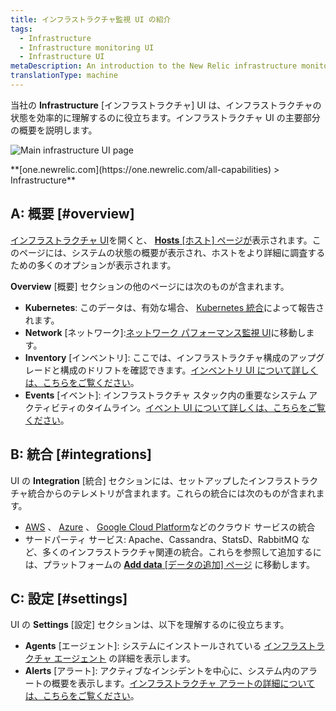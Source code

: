 ```yaml
---
title: インフラストラクチャ監視 UI の紹介
tags:
  - Infrastructure
  - Infrastructure monitoring UI
  - Infrastructure UI
metaDescription: An introduction to the New Relic infrastructure monitoring UI pages.
translationType: machine
---
```



当社の **Infrastructure** \[インフラストラクチャ] UI は、インフラストラクチャの状態を効率的に理解するのに役立ちます。インフラストラクチャ UI の主要部分の概要を説明します。

<img
  title="Main infrastructure UI page"
  alt="Main infrastructure UI page"
  src={infrastructureMainUi}
/>

<figcaption>
  **[one.newrelic.com](https://one.newrelic.com/all-capabilities) > Infrastructure**
</figcaption>

## A: 概要 [#overview]

[インフラストラクチャ UI](https://one.newrelic.com/infra/infrastructure/hosts)を開くと、 [**Hosts** \[ホスト\] ページが](/docs/infrastructure/infrastructure-ui-pages/infra-hosts-ui-page)表示されます。このページには、システムの状態の概要が表示され、ホストをより詳細に調査するための多くのオプションが表示されます。

**Overview** \[概要] セクションの他のページには次のものが含まれます。

* **Kubernetes**: このデータは、有効な場合、 [Kubernetes 統合](/docs/kubernetes-pixie/kubernetes-integration/get-started/introduction-kubernetes-integration)によって報告されます。
* **Network** \[ネットワーク]:[ネットワーク パフォーマンス監視 UI](/docs/network-performance-monitoring/get-started/npm-introduction)に移動します。
* **Inventory** \[インベントリ]: ここでは、インフラストラクチャ構成のアップグレードと構成のドリフトを確認できます。[インベントリ UI について詳しくは、こちらをご覧ください](/docs/infrastructure/infrastructure-ui-pages/infrastructure-inventory-page-search-your-entire-infrastructure)。
* **Events** \[イベント]: インフラストラクチャ スタック内の重要なシステム アクティビティのタイムライン。[イベント UI について詳しくは、こちらをご覧ください](/docs/infrastructure/infrastructure-ui-pages/infrastructure-events-page-live-feed-every-config-change)。

## B: 統合 [#integrations]

UI の **Integration** \[統合] セクションには、セットアップしたインフラストラクチャ統合からのテレメトリが含まれます。これらの統合には次のものが含まれます。

* [AWS](/docs/infrastructure/amazon-integrations/get-started/introduction-aws-integrations) 、 [Azure](/docs/infrastructure/microsoft-azure-integrations/get-started/introduction-azure-monitoring-integrations) 、 [Google Cloud Platform](/docs/infrastructure/google-cloud-platform-integrations/get-started/introduction-google-cloud-platform-integrations)などのクラウド サービスの統合
* サードパーティ サービス: Apache、Cassandra、StatsD、RabbitMQ など、多くのインフラストラクチャ関連の統合。これらを参照して追加するには、プラットフォームの [**Add data** \[データの追加\] ページ](https://newrelic.com/instant-observability?category=infrastructure-and-os) に移動します。

## C: 設定 [#settings]

UI の **Settings** \[設定] セクションは、以下を理解するのに役立ちます。

* **Agents** \[エージェント]: システムにインストールされている [インフラストラクチャ エージェント](/docs/infrastructure/install-infrastructure-agent/get-started/install-infrastructure-agent) の詳細を表示します。
* **Alerts** \[アラート]: アクティブなインシデントを中心に、システム内のアラートの概要を表示します。[インフラストラクチャ アラートの詳細については、こちらをご覧ください](/docs/infrastructure/new-relic-infrastructure/infrastructure-alert-conditions/infrastructure-alerts-add-edit-or-view-host-alert-information)。
